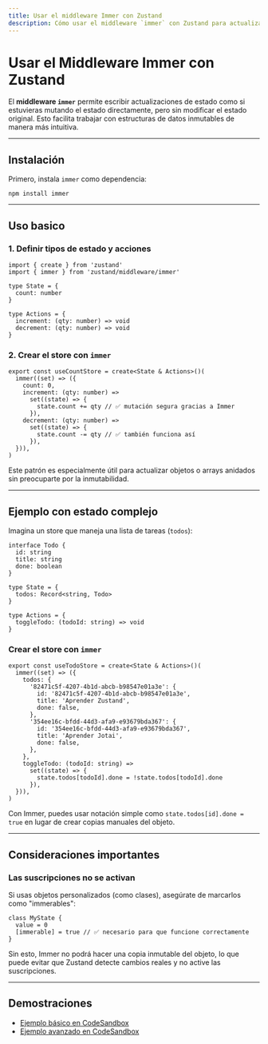 ```yaml
---
title: Usar el middleware Immer con Zustand
description: Cómo usar el middleware `immer` con Zustand para actualizar estados de forma mutable manteniendo la inmutabilidad interna.
---
```


# Usar el Middleware Immer con Zustand


El **middleware `immer`** permite escribir actualizaciones de estado como si estuvieras mutando el estado directamente, pero sin modificar el estado original. Esto facilita trabajar con estructuras de datos inmutables de manera más intuitiva.

---

## Instalación

Primero, instala `immer` como dependencia:

```go:bash
npm install immer
```

---

## Uso basico

### 1. Definir tipos de estado y acciones

```go:ts
import { create } from 'zustand'
import { immer } from 'zustand/middleware/immer'

type State = {
  count: number
}

type Actions = {
  increment: (qty: number) => void
  decrement: (qty: number) => void
}
```

### 2. Crear el store con `immer`

```go:ts
export const useCountStore = create<State & Actions>()(
  immer((set) => ({
    count: 0,
    increment: (qty: number) =>
      set((state) => {
        state.count += qty // ✅ mutación segura gracias a Immer
      }),
    decrement: (qty: number) =>
      set((state) => {
        state.count -= qty // ✅ también funciona así
      }),
  })),
)
```

Este patrón es especialmente útil para actualizar objetos o arrays anidados sin preocuparte por la inmutabilidad.

---

## Ejemplo con estado complejo

Imagina un store que maneja una lista de tareas (`todos`):

```go:ts
interface Todo {
  id: string
  title: string
  done: boolean
}

type State = {
  todos: Record<string, Todo>
}

type Actions = {
  toggleTodo: (todoId: string) => void
}
```

### Crear el store con `immer`

```go:ts
export const useTodoStore = create<State & Actions>()(
  immer((set) => ({
    todos: {
      '82471c5f-4207-4b1d-abcb-b98547e01a3e': {
        id: '82471c5f-4207-4b1d-abcb-b98547e01a3e',
        title: 'Aprender Zustand',
        done: false,
      },
      '354ee16c-bfdd-44d3-afa9-e93679bda367': {
        id: '354ee16c-bfdd-44d3-afa9-e93679bda367',
        title: 'Aprender Jotai',
        done: false,
      },
    },
    toggleTodo: (todoId: string) =>
      set((state) => {
        state.todos[todoId].done = !state.todos[todoId].done
      }),
  })),
)
```

Con Immer, puedes usar notación simple como `state.todos[id].done = true` en lugar de crear copias manuales del objeto.

---

## Consideraciones importantes

### Las suscripciones no se activan

Si usas objetos personalizados (como clases), asegúrate de marcarlos como "immerables":

```go:ts
class MyState {
  value = 0
  [immerable] = true // ✅ necesario para que funcione correctamente
}
```

Sin esto, Immer no podrá hacer una copia inmutable del objeto, lo que puede evitar que Zustand detecte cambios reales y no active las suscripciones.

---

## Demostraciones

- [Ejemplo básico en CodeSandbox](https://codesandbox.io/p/sandbox/zustand-updating-draft-states-basic-demo-forked-96mkdw)
- [Ejemplo avanzado en CodeSandbox](https://codesandbox.io/p/sandbox/zustand-updating-draft-states-advanced-demo-forked-phkzzg)
